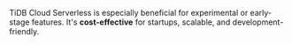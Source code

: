 TiDB Cloud Serverless is especially beneficial for experimental or early-stage features. It's **cost-effective** for startups, scalable, and development-friendly.